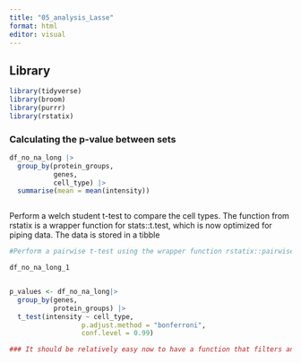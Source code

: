 ```yaml
---
title: "05_analysis_Lasse"
format: html
editor: visual
---
```


## Library

```r
library(tidyverse)
library(broom)
library(purrr)
library(rstatix)

```

### Calculating the p-value between sets

```r
df_no_na_long |> 
  group_by(protein_groups,
           genes,
           cell_type) |> 
  summarise(mean = mean(intensity))



```

Perform a welch student t-test to compare the cell types. The function from rstatix is a wrapper function for stats::t.test, which is now optimized for piping data. The data is stored in a tibble

```r


#Perform a pairwise t-test using the wrapper function rstatix::pairwise_t_test.¨¨

df_no_na_long_1 


p_values <- df_no_na_long|>
  group_by(genes,
           protein_groups) |> 
  t_test(intensity ~ cell_type,
                  p.adjust.method = "bonferroni",
                  conf.level = 0.99)

### It should be relatively easy now to have a function that filters and only takes the correct combinations.
```
